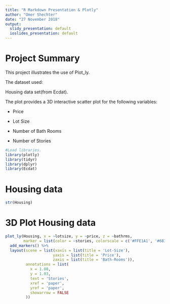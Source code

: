 ```yaml
---
title: "R Markdown Presentation & Plotly"
author: "Omer Shechter"
date: "27 November 2018"
output:
  slidy_presentation: default
  ioslides_presentation: default
---
```

# Project Summary

This project illustrates the use of Plot_ly.

The dataset used:  

Housing data set(from Ecdat).

The plot provides a 3D interactive scatter plot for the following variables:

* Price 

* Lot Size 

* Number of Bath Rooms 

* Number of Stories 

```r
#Load libraries.
library(plotly)
library(tidyr)
library(dplyr)
library(Ecdat)
```
# Housing data
```r
str(Housing)
```

# 3D Plot Housing data  
```r
plot_ly(Housing, x = ~lotsize, y = ~price, z = ~bathrms,
        marker = list(color = ~stories, colorscale = c('#FFE1A1', '#683531'), showscale = TRUE)) %>%
  add_markers() %>%
  layout(scene = list(xaxis = list(title = 'Lot-Size'),
                     yaxis = list(title = 'Price'),
                     zaxis = list(title = 'Bath-Rooms')),
         annotations = list(
           x = 1.08,
           y = 1.03,
           text = 'Stories',
           xref = 'paper',
           yref = 'paper',
           showarrow = FALSE
         ))
        

```

